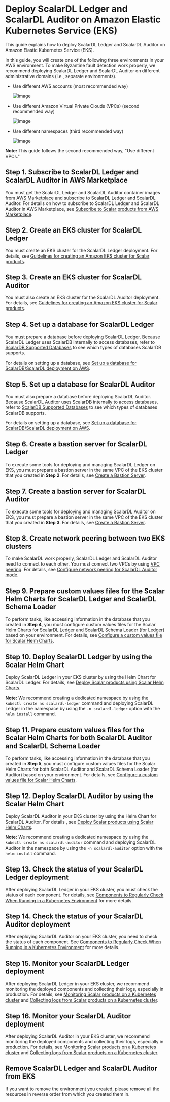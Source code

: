 # Deploy ScalarDL Ledger and ScalarDL Auditor on Amazon Elastic Kubernetes Service (EKS)

This guide explains how to deploy ScalarDL Ledger and ScalarDL Auditor on Amazon Elastic Kubernetes Service (EKS).

In this guide, you will create one of the following three environments in your AWS environment. To make Byzantine fault detection work properly, we recommend deploying ScalarDL Ledger and ScalarDL Auditor on different administrative domains (i.e., separate environments).

* Use different AWS accounts (most recommended way)

  ![image](./images/png/EKS_ScalarDL_Auditor_Multi_Account.drawio.png)

* Use different Amazon Virtual Private Clouds (VPCs) (second recommended way)

  ![image](./images/png/EKS_ScalarDL_Auditor_Multi_VPC.drawio.png)

* Use different namespaces (third recommended way)

  ![image](./images/png/EKS_ScalarDL_Auditor_Multi_Namespace.drawio.png)

**Note:** This guide follows the second recommended way, "Use different VPCs."

## Step 1. Subscribe to ScalarDL Ledger and ScalarDL Auditor in AWS Marketplace

You must get the ScalarDL Ledger and ScalarDL Auditor container images from [AWS Marketplace](https://aws.amazon.com/marketplace/seller-profile?id=bd4cd7de-49cd-433f-97ba-5cf71d76ec7b) and subscribe to ScalarDL Ledger and ScalarDL Auditor. For details on how to subscribe to ScalarDL Ledger and ScalarDL Auditor in AWS Marketplace, see [Subscribe to Scalar products from AWS Marketplace](./AwsMarketplaceGuide.mdx#subscribe-to-scalar-products-from-aws-marketplace).

## Step 2. Create an EKS cluster for ScalarDL Ledger

You must create an EKS cluster for the ScalarDL Ledger deployment. For details, see [Guidelines for creating an Amazon EKS cluster for Scalar products](./CreateEKSClusterForScalarProducts.mdx).

## Step 3. Create an EKS cluster for ScalarDL Auditor

You must also create an EKS cluster for the ScalarDL Auditor deployment. For details, see [Guidelines for creating an Amazon EKS cluster for Scalar products](./CreateEKSClusterForScalarProducts.mdx).

## Step 4. Set up a database for ScalarDL Ledger

You must prepare a database before deploying ScalarDL Ledger. Because ScalarDL Ledger uses ScalarDB internally to access databases, refer to [ScalarDB Supported Databases](https://github.com/scalar-labs/scalardb/blob/master/docs/scalardb-supported-databases.mdx) to see which types of databases ScalarDB supports.

For details on setting up a database, see [Set up a database for ScalarDB/ScalarDL deployment on AWS](./SetupDatabaseForAWS.mdx).

## Step 5. Set up a database for ScalarDL Auditor

You must also prepare a database before deploying ScalarDL Auditor. Because ScalarDL Auditor uses ScalarDB internally to access databases, refer to [ScalarDB Supported Databases](https://github.com/scalar-labs/scalardb/blob/master/docs/scalardb-supported-databases.mdx) to see which types of databases ScalarDB supports.

For details on setting up a database, see [Set up a database for ScalarDB/ScalarDL deployment on AWS](./SetupDatabaseForAWS.mdx).

## Step 6. Create a bastion server for ScalarDL Ledger

To execute some tools for deploying and managing ScalarDL Ledger on EKS, you must prepare a bastion server in the same VPC of the EKS cluster that you created in **Step 2**. For details, see [Create a Bastion Server](./CreateBastionServer.mdx).

## Step 7. Create a bastion server for ScalarDL Auditor

To execute some tools for deploying and managing ScalarDL Auditor on EKS, you must prepare a bastion server in the same VPC of the EKS cluster that you created in **Step 3**. For details, see [Create a Bastion Server](./CreateBastionServer.mdx).

## Step 8. Create network peering between two EKS clusters

To make ScalarDL work properly, ScalarDL Ledger and ScalarDL Auditor need to connect to each other. You must connect two VPCs by using [VPC peering](https://docs.aws.amazon.com/vpc/latest/peering/create-vpc-peering-connection.html). For details, see [Configure network peering for ScalarDL Auditor mode](./NetworkPeeringForScalarDLAuditor.mdx).

## Step 9. Prepare custom values files for the Scalar Helm Charts for ScalarDL Ledger and ScalarDL Schema Loader

To perform tasks, like accessing information in the database that you created in **Step 4**, you must configure custom values files for the Scalar Helm Charts for ScalarDL Ledger and ScalarDL Schema Loader (for Ledger) based on your environment. For details, see [Configure a custom values file for Scalar Helm Charts](https://github.com/scalar-labs/helm-charts/blob/main/docs/configure-custom-values-file.mdx).

## Step 10. Deploy ScalarDL Ledger by using the Scalar Helm Chart

Deploy ScalarDL Ledger in your EKS cluster by using the Helm Chart for ScalarDL Ledger. For details, see [Deploy Scalar products using Scalar Helm Charts](https://github.com/scalar-labs/helm-charts/blob/main/docs/how-to-deploy-scalar-products.mdx).

**Note:** We recommend creating a dedicated namespace by using the `kubectl create ns scalardl-ledger` command and deploying ScalarDL Ledger in the namespace by using the `-n scalardl-ledger` option with the `helm install` command.

## Step 11. Prepare custom values files for the Scalar Helm Charts for both ScalarDL Auditor and ScalarDL Schema Loader

To perform tasks, like accessing information in the database that you created in **Step 5**, you must configure custom values files for the Scalar Helm Charts for both ScalarDL Auditor and ScalarDL Schema Loader (for Auditor) based on your environment. For details, see [Configure a custom values file for Scalar Helm Charts](https://github.com/scalar-labs/helm-charts/blob/main/docs/configure-custom-values-file.mdx).

## Step 12. Deploy ScalarDL Auditor by using the Scalar Helm Chart

Deploy ScalarDL Auditor in your EKS cluster by using the Helm Chart for ScalarDL Auditor. For details , see [Deploy Scalar products using Scalar Helm Charts](https://github.com/scalar-labs/helm-charts/blob/main/docs/how-to-deploy-scalar-products.mdx).

**Note:** We recommend creating a dedicated namespace by using the `kubectl create ns scalardl-auditor` command and deploying ScalarDL Auditor in the namespace by using the `-n scalardl-auditor` option with the `helm install` command.

## Step 13. Check the status of your ScalarDL Ledger deployment

After deploying ScalarDL Ledger in your EKS cluster, you must check the status of each component. For details, see [Components to Regularly Check When Running in a Kubernetes Environment](./RegularCheck.mdx) for more details.

## Step 14. Check the status of your ScalarDL Auditor deployment

After deploying ScalarDL Auditor on your EKS cluster, you need to check the status of each component. See [Components to Regularly Check When Running in a Kubernetes Environment](./RegularCheck.mdx) for more details.

## Step 15. Monitor your ScalarDL Ledger deployment

After deploying ScalarDL Ledger in your EKS cluster, we recommend monitoring the deployed components and collecting their logs, especially in production. For details, see [Monitoring Scalar products on a Kubernetes cluster](./K8sMonitorGuide.mdx) and [Collecting logs from Scalar products on a Kubernetes cluster](./K8sLogCollectionGuide.mdx).

## Step 16. Monitor your ScalarDL Auditor deployment

After deploying ScalarDL Auditor in your EKS cluster, we recommend monitoring the deployed components and collecting their logs, especially in production. For details, see [Monitoring Scalar products on a Kubernetes cluster](./K8sMonitorGuide.mdx) and [Collecting logs from Scalar products on a Kubernetes cluster](./K8sLogCollectionGuide.mdx).

## Remove ScalarDL Ledger and ScalarDL Auditor from EKS

If you want to remove the environment you created, please remove all the resources in reverse order from which you created them in.
